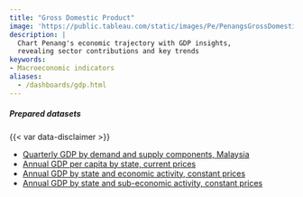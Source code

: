 ```yaml
---
title: "Gross Domestic Product"
image: 'https://public.tableau.com/static/images/Pe/PenangsGrossDomesticProduct/GDPbyeconomicsector/1.png'
description: |
  Chart Penang's economic trajectory with GDP insights, 
  revealing sector contributions and key trends 
keywords: 
- Macroeconomic indicators
aliases:
  - /dashboards/gdp.html
---
```


::: dashboard
```{=html}
<script type='module' src='https://public.tableau.com/javascripts/api/tableau.embedding.3.latest.min.js'></script>
<tableau-viz id='tableau-viz' 
    src='https://public.tableau.com/views/PenangsGrossDomesticProduct/GDPbystate' 
    width='1000' height='850' toolbar='bottom' >
<custom-parameter name=":showShareOptions" value="false"></custom-parameter>
</tableau-viz>
```
:::

::: {.callout-important icon="false" collapse="true" title="Download data"}
##### Prepared datasets

{{< var data-disclaimer >}}

-   [Quarterly GDP by demand and supply components, Malaysia](https://drive.google.com/uc?export=download&id=18BD5_KzJrnEL1j7DOv2VJEEjJqGblu9D)
-   [Annual GDP per capita by state, current prices](https://docs.google.com/spreadsheets/d/e/2PACX-1vTvlM3MCisvSnlolfyj62IlV8iWrMf6nh7abda3Q3qx2MJxLGE99AF_r1fOUjj1NVK_tRh_TjOHECrA/pub?gid=1372571923&single=true&output=csv)
-   [Annual GDP by state and economic activity, constant prices](https://docs.google.com/spreadsheets/d/e/2PACX-1vRXHJhFC2sI2nwsjrPY-2DSOU-BkQosKISZVRWwkl-SNi4M9ArBaBkFO-VcRLf4i6fXi5yOQ1b2e2Vd/pub?gid=2038708362&single=true&output=csv)
-   [Annual GDP by state and sub-economic activity, constant prices](https://docs.google.com/spreadsheets/d/e/2PACX-1vRXHJhFC2sI2nwsjrPY-2DSOU-BkQosKISZVRWwkl-SNi4M9ArBaBkFO-VcRLf4i6fXi5yOQ1b2e2Vd/pub?gid=1439319907&single=true&output=csv)
:::